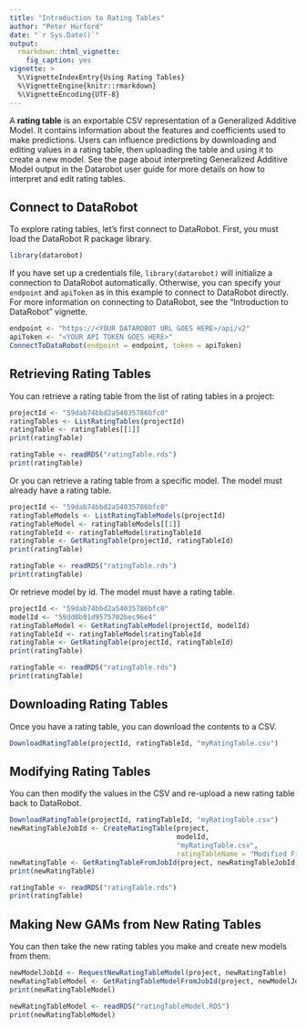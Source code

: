 ```yaml
---
title: "Introduction to Rating Tables"
author: "Peter Hurford"
date: "`r Sys.Date()`"
output:
  rmarkdown::html_vignette:
    fig_caption: yes  
vignette: >
  %\VignetteIndexEntry{Using Rating Tables}
  %\VignetteEngine{knitr::rmarkdown}
  %\VignetteEncoding{UTF-8}
---
```


A **rating table** is an exportable CSV representation of a Generalized Additive Model. It contains information about the features and coefficients used to make predictions. Users can influence predictions by downloading and editing values in a rating table, then uploading the table and using it to create a new model. See the page about interpreting Generalized Additive Model output in the Datarobot user guide for more details on how to interpret and edit rating tables.


## Connect to DataRobot

To explore rating tables, let's first connect to DataRobot. First, you must load the DataRobot R package library.

```r
library(datarobot)
```

If you have set up a credentials file, `library(datarobot)` will initialize a connection to DataRobot automatically. Otherwise, you can specify your `endpoint` and `apiToken` as in this example to connect to DataRobot directly. For more information on connecting to DataRobot, see the "Introduction to DataRobot" vignette.

```r
endpoint <- "https://<YOUR DATAROBOT URL GOES HERE>/api/v2"
apiToken <- "<YOUR API TOKEN GOES HERE>"
ConnectToDataRobot(endpoint = endpoint, token = apiToken)
```


## Retrieving Rating Tables

You can retrieve a rating table from the list of rating tables in a project:

```r
projectId <- "59dab74bbd2a54035786bfc0"
ratingTables <- ListRatingTables(projectId)
ratingTable <- ratingTables[[1]]
print(ratingTable)
```

```r
ratingTable <- readRDS("ratingTable.rds")
print(ratingTable)
```

Or you can retrieve a rating table from a specific model. The model must already have a rating table.

```r
projectId <- "59dab74bbd2a54035786bfc0"
ratingTableModels <- ListRatingTableModels(projectId)
ratingTableModel <- ratingTableModels[[1]]
ratingTableId <- ratingTableModel$ratingTableId
ratingTable <- GetRatingTable(projectId, ratingTableId)
print(ratingTable)
```

```r
ratingTable <- readRDS("ratingTable.rds")
print(ratingTable)
```

Or retrieve model by id. The model must have a rating table.

```r
projectId <- "59dab74bbd2a54035786bfc0"
modelId <- "59dd0b01d9575702bec96e4"
ratingTableModel <- GetRatingTableModel(projectId, modelId)
ratingTableId <- ratingTableModel$ratingTableId
ratingTable <- GetRatingTable(projectId, ratingTableId)
print(ratingTable)
```

```r
ratingTable <- readRDS("ratingTable.rds")
print(ratingTable)
```


## Downloading Rating Tables

Once you have a rating table, you can download the contents to a CSV.

```r
DownloadRatingTable(projectId, ratingTableId, "myRatingTable.csv")
```

## Modifying Rating Tables

You can then modify the values in the CSV and re-upload a new rating table back to DataRobot.

```r
DownloadRatingTable(projectId, ratingTableId, "myRatingTable.csv")
newRatingTableJobId <- CreateRatingTable(project,
                                         modelId,
                                         "myRatingTable.csv",
                                         ratingTableName = "Modified File")
newRatingTable <- GetRatingTableFromJobId(project, newRatingTableJobId)
print(newRatingTable)
```

```r
ratingTable <- readRDS("ratingTable.rds")
print(ratingTable)
```


## Making New GAMs from New Rating Tables

You can then take the new rating tables you make and create new models from them.

```r
newModelJobId <- RequestNewRatingTableModel(project, newRatingTable)
newRatingTableModel <- GetRatingTableModelFromJobId(project, newModelJobId)
print(newRatingTableModel)
```

```r
newRatingTableModel <- readRDS("ratingTableModel.RDS")
print(newRatingTableModel)
```

